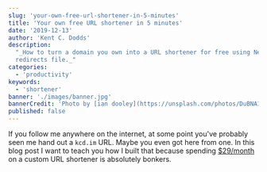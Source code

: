 ```yaml
---
slug: 'your-own-free-url-shortener-in-5-minutes'
title: 'Your own free URL shortener in 5 minutes'
date: '2019-12-13'
author: 'Kent C. Dodds'
description:
  "_How to turn a domain you own into a URL shortener for free using Netlify's
  redirects file._"
categories:
  - 'productivity'
keywords:
  - 'shortener'
banner: './images/banner.jpg'
bannerCredit: 'Photo by [ian dooley](https://unsplash.com/photos/DuBNA1QMpPA)'
published: false
---
```


<!-- ugh, prettier adds escaping to $ -->
<!-- prettier-ignore -->
If you follow me anywhere on the internet, at some point you've probably seen me
hand out a `kcd.im` URL. Maybe you even got here from one. In this blog post I
want to teach you how I built that because spending
[$29/month](https://bitly.com/pages/pricing) on a custom URL shortener is
absolutely bonkers.
